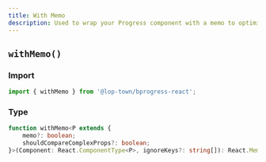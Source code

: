 ```yaml
---
title: With Memo
description: Used to wrap your Progress component with a memo to optimize performance
---
```


## `withMemo()`

### Import

```ts
import { withMemo } from '@lop-town/bprogress-react';
```

### Type

```ts
function withMemo<P extends {
    memo?: boolean;
    shouldCompareComplexProps?: boolean;
}>(Component: React.ComponentType<P>, ignoreKeys?: string[]): React.MemoExoticComponent<React.ComponentType<P>>;
```
